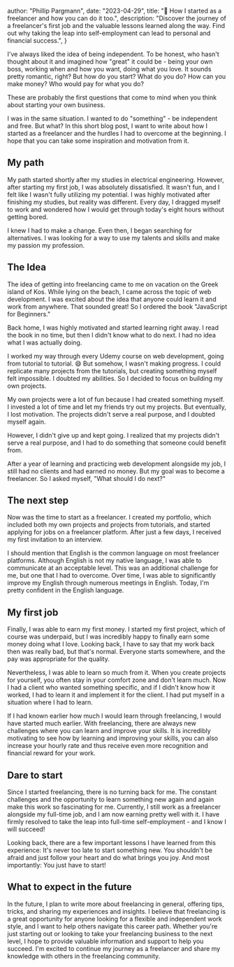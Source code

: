 
  author: "Phillip Pargmann",
  date: "2023-04-29",
  title: "👋 How I started as a freelancer and how you can do it too.",
  description:
    "Discover the journey of a freelancer's first job and the valuable lessons learned along the way. Find out why taking the leap into self-employment can lead to personal and financial success.",
}


I've always liked the idea of being independent. To be honest, who hasn't thought about it and imagined how "great" it could be - being your own boss, working when and how you want, doing what you love. It sounds pretty romantic, right? But how do you start? What do you do? How can you make money? Who would pay for what you do?

These are probably the first questions that come to mind when you think about starting your own business.

I was in the same situation. I wanted to do "something" - be independent and free. But what? In this short blog post, I want to write about how I started as a freelancer and the hurdles I had to overcome at the beginning. I hope that you can take some inspiration and motivation from it.

## **My path**

My path started shortly after my studies in electrical engineering. However, after starting my first job, I was absolutely dissatisfied. It wasn't fun, and I felt like I wasn't fully utilizing my potential. I was highly motivated after finishing my studies, but reality was different. Every day, I dragged myself to work and wondered how I would get through today's eight hours without getting bored.

I knew I had to make a change. Even then, I began searching for alternatives. I was looking for a way to use my talents and skills and make my passion my profession.

## **The Idea**

The idea of getting into freelancing came to me on vacation on the Greek island of Kos. While lying on the beach, I came across the topic of web development. I was excited about the idea that anyone could learn it and work from anywhere. That sounded great! So I ordered the book "JavaScript for Beginners."

Back home, I was highly motivated and started learning right away. I read the book in no time, but then I didn't know what to do next. I had no idea what I was actually doing.

I worked my way through every Udemy course on web development, going from tutorial to tutorial. 😄 But somehow, I wasn't making progress. I could replicate many projects from the tutorials, but creating something myself felt impossible. I doubted my abilities. So I decided to focus on building my own projects.

My own projects were a lot of fun because I had created something myself. I invested a lot of time and let my friends try out my projects. But eventually, I lost motivation. The projects didn't serve a real purpose, and I doubted myself again.

However, I didn't give up and kept going. I realized that my projects didn't serve a real purpose, and I had to do something that someone could benefit from.

After a year of learning and practicing web development alongside my job, I still had no clients and had earned no money. But my goal was to become a freelancer. So I asked myself, "What should I do next?"

## **The next step**

Now was the time to start as a freelancer. I created my portfolio, which included both my own projects and projects from tutorials, and started applying for jobs on a freelancer platform. After just a few days, I received my first invitation to an interview.

I should mention that English is the common language on most freelancer platforms. Although English is not my native language, I was able to communicate at an acceptable level. This was an additional challenge for me, but one that I had to overcome. Over time, I was able to significantly improve my English through numerous meetings in English. Today, I'm pretty confident in the English language.

## **My first job**

Finally, I was able to earn my first money. I started my first project, which of course was underpaid, but I was incredibly happy to finally earn some money doing what I love. Looking back, I have to say that my work back then was really bad, but that's normal. Everyone starts somewhere, and the pay was appropriate for the quality.

Nevertheless, I was able to learn so much from it. When you create projects for yourself, you often stay in your comfort zone and don't learn much. Now I had a client who wanted something specific, and if I didn't know how it worked, I had to learn it and implement it for the client. I had put myself in a situation where I had to learn.

If I had known earlier how much I would learn through freelancing, I would have started much earlier. With freelancing, there are always new challenges where you can learn and improve your skills. It is incredibly motivating to see how by learning and improving your skills, you can also increase your hourly rate and thus receive even more recognition and financial reward for your work.

## **Dare to start**

Since I started freelancing, there is no turning back for me. The constant challenges and the opportunity to learn something new again and again make this work so fascinating for me. Currently, I still work as a freelancer alongside my full-time job, and I am now earning pretty well with it. I have firmly resolved to take the leap into full-time self-employment - and I know I will succeed!

Looking back, there are a few important lessons I have learned from this experience: It's never too late to start something new. You shouldn't be afraid and just follow your heart and do what brings you joy. And most importantly: You just have to start!

## **What to expect in the future**

In the future, I plan to write more about freelancing in general, offering tips, tricks, and sharing my experiences and insights. I believe that freelancing is a great opportunity for anyone looking for a flexible and independent work style, and I want to help others navigate this career path. Whether you're just starting out or looking to take your freelancing business to the next level, I hope to provide valuable information and support to help you succeed. I'm excited to continue my journey as a freelancer and share my knowledge with others in the freelancing community.
